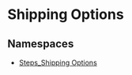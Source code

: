 
# Shipping Options

## Namespaces

- [Steps\_Shipping Options](../core_flows.Steps_Shipping_Options/page.mdx)
